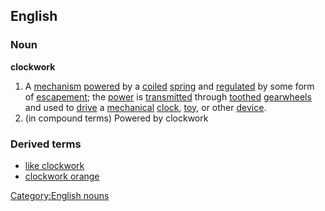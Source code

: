 ==English==
===Noun===
'''clockwork'''
# A [[mechanism]] [[powered]] by a [[coiled]] [[spring]] and [[regulated]] by some form of [[escapement]]; the [[power]] is [[transmitted]] through [[toothed]] [[gearwheel]]s and used to [[drive]] a [[mechanical]] [[clock]], [[toy]], or other [[device]].
# (in compound terms) Powered by clockwork
===Derived terms===
*[[like clockwork]]
*[[clockwork orange]]
[[Category:English nouns]]